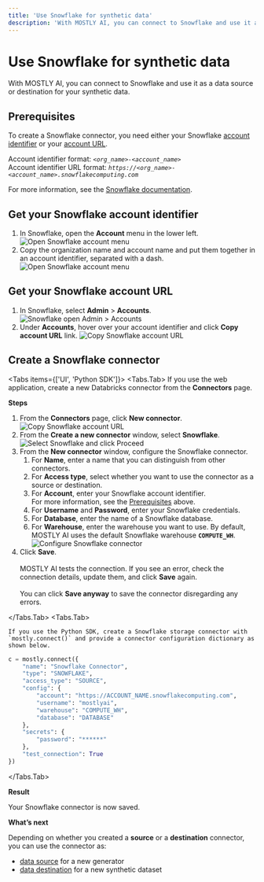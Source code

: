 ```yaml
---
title: 'Use Snowflake for synthetic data'
description: 'With MOSTLY AI, you can connect to Snowflake and use it as a data source or destination for your synthetic data.'
---
```



# Use Snowflake for synthetic data

With MOSTLY AI, you can connect to Snowflake and use it as a data source or destination for your synthetic data.

## Prerequisites

To create a Snowflake connector, you need either your Snowflake [account identifier](#get-your-snowflake-account-identifier) or your [account URL](#get-your-snowflake-account-url).

Account identifier format: _`<org_name>-<account_name>`_<br />
Account identifier URL format:
_`https://<org_name>-<account_name>.snowflakecomputing.com`_

<Callout type="info">For more information, see the [Snowflake documentation](https://docs.snowflake.com/en/user-guide/admin-account-identifier).</Callout>

## Get your Snowflake account identifier

1. In Snowflake, open the **Account** menu in the lower left.
   <Image src="/docimages/connectors/snowflake/prerequisite-snowflake-open-account-menu.webp" alt="Open Snowflake account menu" width={200} height={500} />
2. Copy the organization name and account name and put them together in an account identifier, separated with a dash.
   <Image src="/docimages/connectors/snowflake/prerequisite-snowflake-account-identifier.webp" alt="Open Snowflake account menu" width={275} height={500} />

## Get your Snowflake account URL

1. In Snowflake, select **Admin** > **Accounts**.
   <Image src="/docimages/connectors/snowflake/prerequisite-snowflake-admin-accounts.webp" alt="Snowflake open Admin > Accounts" width={250} height={500} />
2. Under **Accounts**, hover over your account identifier and click **Copy account URL** link.
   <Image src="/docimages/connectors/snowflake/prerequisite-copy-snowflake-account-url.webp" alt="Copy Snowflake account URL" width={450} height={500} />

## Create a Snowflake connector

<Tabs items={['UI', 'Python SDK']}>
<Tabs.Tab>
If you use the web application, create a new Databricks connector from the **Connectors** page.

**Steps**

1.  From the **Connectors** page, click **New connector**.
    <Image src="/docimages/connectors/create-connector-01-click.webp" alt="Copy Snowflake account URL" width={800} height={500} />
2.  From the **Create a new connector** window, select **Snowflake**.
    <Image src="/docimages/connectors/snowflake/create-connector-02-select-snowflake.webp" alt="Select Snowflake and click Proceed" width={800} height={500} />
3.  From the **New connector** window, configure the Snowflake connector.
    1. For **Name**, enter a name that you can distinguish from other connectors.
    2. For **Access type**, select whether you want to use the connector as a source or destination.
    3. For **Account**, enter your Snowflake account identifier.<br />
       For more information, see the [Prerequisites](#prerequisites) above.
    4. For **Username** and **Password**, enter your Snowflake credentials.
    5. For **Database**, enter the name of a Snowflake database.
    6. For **Warehouse**, enter the warehouse you want to use.
       <Callout type="info">By default, MOSTLY AI uses the default Snowflake warehouse **`COMPUTE_WH`**.</Callout>
       <Image src="/docimages/connectors/snowflake/create-connector-03-configure.webp" alt="Configure Snowflake connector" width={600} height={500} />
4.  Click **Save**.<br /><br />
    MOSTLY AI tests the connection. If you see an error, check the connection details, update them, and click **Save** again.<br /><br />
    You can click **Save anyway** to save the connector disregarding any errors.

</Tabs.Tab>
<Tabs.Tab>

    If you use the Python SDK, create a Snowflake storage connector with `mostly.connect()` and provide a connector configuration dictionary as shown below.

```python copy filename="python" {3,6,8,9}
c = mostly.connect({
    "name": "Snowflake Connector",
    "type": "SNOWFLAKE",
    "access_type": "SOURCE",
    "config": {
        "account": "https://ACCOUNT_NAME.snowflakecomputing.com",
        "username": "mostlyai",
        "warehouse": "COMPUTE_WH",
        "database": "DATABASE"
    },
    "secrets": {
        "password": "******"
    },
    "test_connection": True
})
```

</Tabs.Tab>
</Tabs>

**Result**

Your Snowflake connector is now saved.

**What’s next**

Depending on whether you created a **source** or a **destination** connector, you can use the connector as:

- [data source](../use/data-source) for a new generator
- [data destination](../use/data-destination) for a new synthetic dataset
